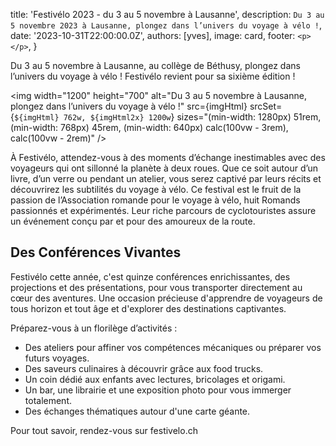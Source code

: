 
  title: 'Festivélo 2023 - du 3 au 5 novembre à Lausanne',
  description: `Du 3 au 5 novembre 2023 à Lausanne, plongez dans l’univers du voyage à vélo !`,
  date: '2023-10-31T22:00:00.0Z',
  authors: [yves],
  image: card,
  footer: `
    <p>
    </p>
  `,
}

Du 3 au 5 novembre à Lausanne, au collège de Béthusy, plongez dans l’univers du voyage à vélo ! Festivélo revient pour sa sixième édition !

<!--more-->

<img
  width="1200"
  height="700"
  alt="Du 3 au 5 novembre à Lausanne, plongez dans l’univers du voyage à vélo !"
  src={imgHtml}
  srcSet={`${imgHtml} 762w, ${imgHtml2x} 1200w`}
  sizes="(min-width: 1280px) 51rem, (min-width: 768px) 45rem, (min-width: 640px) calc(100vw - 3rem), calc(100vw - 2rem)"
/>

À Festivélo, attendez-vous à des moments d’échange inestimables avec des voyageurs qui ont sillonné la planète à deux roues. Que ce soit autour d’un livre, d’un verre ou pendant un atelier, vous serez captivé par leurs récits et découvrirez les subtilités du voyage à vélo. Ce festival est le fruit de la passion de l’Association romande pour le voyage à vélo, huit Romands passionnés et expérimentés. Leur riche parcours de cyclotouristes assure un événement conçu par et pour des amoureux de la route.

## Des Conférences Vivantes
Festivélo cette année, c'est quinze conférences enrichissantes, des projections et des présentations, pour vous transporter directement au cœur des aventures. Une occasion précieuse d'apprendre de voyageurs de tous horizon et tout âge et d'explorer des destinations captivantes.

Préparez-vous à un florilège d’activités :
- Des ateliers pour affiner vos compétences mécaniques ou préparer vos futurs voyages.
- Des saveurs culinaires à découvrir grâce aux food trucks.
- Un coin dédié aux enfants avec lectures, bricolages et origami.
- Un bar, une librairie et une exposition photo pour vous immerger totalement.
- Des échanges thématiques autour d'une carte géante.

Pour tout savoir, rendez-vous sur festivelo.ch
